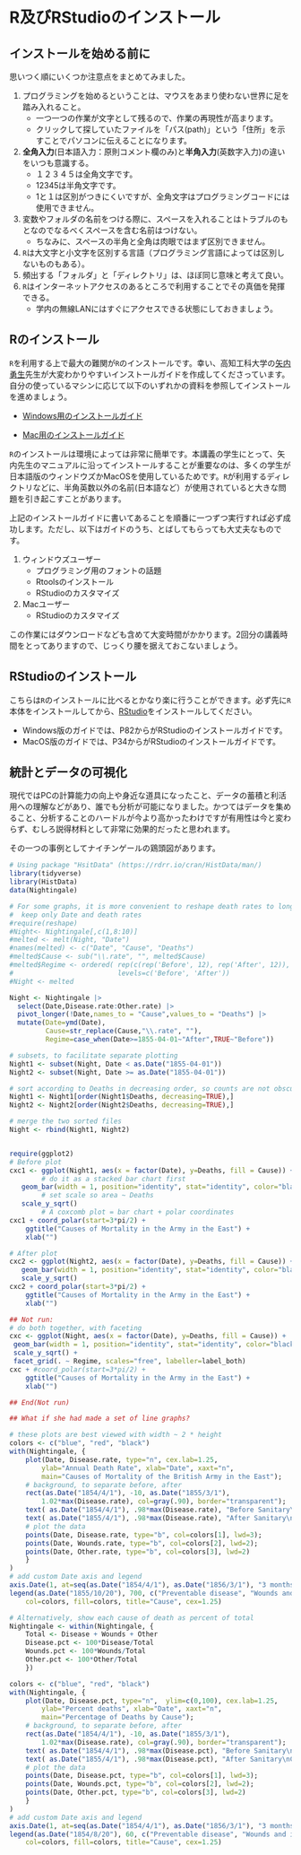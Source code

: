 # R及びRStudioのインストール　

## インストールを始める前に

思いつく順にいくつか注意点をまとめてみました。

1. プログラミングを始めるということは、マウスをあまり使わない世界に足を踏み入れること。
    - 一つ一つの作業が文字として残るので、作業の再現性が高まります。
    - クリックして探していたファイルを「パス(path)」という「住所」を示すことでパソコンに伝えることになります。
2. **全角入力**(日本語入力：原則コメント欄のみ)と**半角入力**(英数字入力)の違いをいつも意識する。
    - １２３４５は全角文字です。
    - 12345は半角文字です。
    - 1と１は区別がつきにくいですが、全角文字はプログラミングコードには使用できません。
3. 変数やフォルダの名前をつける際に、スペースを入れることはトラブルのもとなのでなるべくスペースを含む名前はつけない。
    - ちなみに、スペースの半角と全角は肉眼ではまず区別できません。
4. `R`は大文字と小文字を区別する言語（プログラミング言語によっては区別しないものもある）。
5. 頻出する「フォルダ」と「ディレクトリ」は、ほぼ同じ意味と考えて良い。
6. `R`はインターネットアクセスのあるところで利用することでその真価を発揮できる。
    - 学内の無線LANにはすぐにアクセスできる状態にしておきましょう。


## Rのインストール

`R`を利用する上で最大の難関が`R`のインストールです。幸い、高知工科大学の[矢内勇生](https://yukiyanai.github.io/jp/)先生が大変わかりやすいインストールガイドを作成してくださっています。自分の使っているマシンに応じて以下のいずれかの資料を参照してインストールを進めましょう。

- [Windows用のインストールガイド](https://yukiyanai.github.io/jp/resources/docs/install-R_windows.pdf)

- [Mac用のインストールガイド](https://yukiyanai.github.io/jp/resources/docs/install-R_macOS.pdf)


`R`のインストールは環境によっては非常に簡単です。本講義の学生にとって、矢内先生のマニュアルに沿ってインストールすることが重要なのは、多くの学生が日本語版のウィンドウズかMacOSを使用しているためです。`R`が利用するディレクトリなどに、半角英数以外の名前(日本語など）が使用されていると大きな問題を引き起こすことがあります。

上記のインストールガイドに書いてあることを順番に一つずつ実行すれば必ず成功します。ただし、以下はガイドのうち、とばしてもらっても大丈夫なものです。

1. ウィンドウズユーザー
    - プログラミング用のフォントの話題
    - Rtoolsのインストール
    - RStudioのカスタマイズ
2. Macユーザー
    - RStudioのカスタマイズ

この作業にはダウンロードなども含めて大変時間がかかります。2回分の講義時間をとってありますので、じっくり腰を据えておこないましょう。


## RStudioのインストール

こちらは`R`のインストールに比べるとかなり楽に行うことができます。必ず先に`R`本体をインストールしてから、[RStudio](https://www.rstudio.com/)をインストールしてください。

- Windows版のガイドでは、P82からがRStudioのインストールガイドです。
- MacOS版のガイドでは、P34からがRStudioのインストールガイドです。


## 統計とデータの可視化

現代ではPCの計算能力の向上や身近な道具になったこと、データの蓄積と利活用への理解などがあり、誰でも分析が可能になりました。かつてはデータを集めること、分析することのハードルが今より高かったわけですが有用性は今と変わらず、むしろ説得材料として非常に効果的だったと思われます。

その一つの事例としてナイチンゲールの鶏頭図があります。

```r
# Using package "HsitData" (https://rdrr.io/cran/HistData/man/)
library(tidyverse)
library(HistData)
data(Nightingale)

# For some graphs, it is more convenient to reshape death rates to long format
#  keep only Date and death rates
#require(reshape)
#Night<- Nightingale[,c(1,8:10)]
#melted <- melt(Night, "Date")
#names(melted) <- c("Date", "Cause", "Deaths")
#melted$Cause <- sub("\\.rate", "", melted$Cause)
#melted$Regime <- ordered( rep(c(rep('Before', 12), rep('After', 12)), 3), 
#                          levels=c('Before', 'After'))
#Night <- melted

Night <- Nightingale |>
  select(Date,Disease.rate:Other.rate) |>
  pivot_longer(!Date,names_to = "Cause",values_to = "Deaths") |>
  mutate(Date=ymd(Date),
         Cause=str_replace(Cause,"\\.rate", ""),
         Regime=case_when(Date>=1855-04-01~"After",TRUE~"Before"))

# subsets, to facilitate separate plotting
Night1 <- subset(Night, Date < as.Date("1855-04-01"))
Night2 <- subset(Night, Date >= as.Date("1855-04-01"))

# sort according to Deaths in decreasing order, so counts are not obscured [thx: Monique Graf]
Night1 <- Night1[order(Night1$Deaths, decreasing=TRUE),]
Night2 <- Night2[order(Night2$Deaths, decreasing=TRUE),]

# merge the two sorted files
Night <- rbind(Night1, Night2)


require(ggplot2)
# Before plot
cxc1 <- ggplot(Night1, aes(x = factor(Date), y=Deaths, fill = Cause)) +
		# do it as a stacked bar chart first
   geom_bar(width = 1, position="identity", stat="identity", color="black") +
		# set scale so area ~ Deaths	
   scale_y_sqrt() 
		# A coxcomb plot = bar chart + polar coordinates
cxc1 + coord_polar(start=3*pi/2) + 
	ggtitle("Causes of Mortality in the Army in the East") + 
	xlab("")

# After plot
cxc2 <- ggplot(Night2, aes(x = factor(Date), y=Deaths, fill = Cause)) +
   geom_bar(width = 1, position="identity", stat="identity", color="black") +
   scale_y_sqrt()
cxc2 + coord_polar(start=3*pi/2) +
	ggtitle("Causes of Mortality in the Army in the East") + 
	xlab("")

## Not run: 
# do both together, with faceting
cxc <- ggplot(Night, aes(x = factor(Date), y=Deaths, fill = Cause)) +
 geom_bar(width = 1, position="identity", stat="identity", color="black") + 
 scale_y_sqrt() +
 facet_grid(. ~ Regime, scales="free", labeller=label_both)
cxc + #coord_polar(start=3*pi/2) +
	ggtitle("Causes of Mortality in the Army in the East") + 
	xlab("")

## End(Not run)

## What if she had made a set of line graphs?

# these plots are best viewed with width ~ 2 * height 
colors <- c("blue", "red", "black")
with(Nightingale, {
	plot(Date, Disease.rate, type="n", cex.lab=1.25, 
		ylab="Annual Death Rate", xlab="Date", xaxt="n",
		main="Causes of Mortality of the British Army in the East");
	# background, to separate before, after
	rect(as.Date("1854/4/1"), -10, as.Date("1855/3/1"), 
		1.02*max(Disease.rate), col=gray(.90), border="transparent");
	text( as.Date("1854/4/1"), .98*max(Disease.rate), "Before Sanitary\nCommission", pos=4);
	text( as.Date("1855/4/1"), .98*max(Disease.rate), "After Sanitary\nCommission", pos=4);
	# plot the data
	points(Date, Disease.rate, type="b", col=colors[1], lwd=3);
	points(Date, Wounds.rate, type="b", col=colors[2], lwd=2);
	points(Date, Other.rate, type="b", col=colors[3], lwd=2)
	}
)
# add custom Date axis and legend
axis.Date(1, at=seq(as.Date("1854/4/1"), as.Date("1856/3/1"), "3 months"), format="%b %Y")
legend(as.Date("1855/10/20"), 700, c("Preventable disease", "Wounds and injuries", "Other"),
	col=colors, fill=colors, title="Cause", cex=1.25)

# Alternatively, show each cause of death as percent of total
Nightingale <- within(Nightingale, {
	Total <- Disease + Wounds + Other
	Disease.pct <- 100*Disease/Total
	Wounds.pct <- 100*Wounds/Total
	Other.pct <- 100*Other/Total
	})

colors <- c("blue", "red", "black")
with(Nightingale, {
	plot(Date, Disease.pct, type="n",  ylim=c(0,100), cex.lab=1.25,
		ylab="Percent deaths", xlab="Date", xaxt="n",
		main="Percentage of Deaths by Cause");
	# background, to separate before, after
	rect(as.Date("1854/4/1"), -10, as.Date("1855/3/1"), 
		1.02*max(Disease.rate), col=gray(.90), border="transparent");
	text( as.Date("1854/4/1"), .98*max(Disease.pct), "Before Sanitary\nCommission", pos=4);
	text( as.Date("1855/4/1"), .98*max(Disease.pct), "After Sanitary\nCommission", pos=4);
	# plot the data
	points(Date, Disease.pct, type="b", col=colors[1], lwd=3);
	points(Date, Wounds.pct, type="b", col=colors[2], lwd=2);
	points(Date, Other.pct, type="b", col=colors[3], lwd=2)
	}
)
# add custom Date axis and legend
axis.Date(1, at=seq(as.Date("1854/4/1"), as.Date("1856/3/1"), "3 months"), format="%b %Y")
legend(as.Date("1854/8/20"), 60, c("Preventable disease", "Wounds and injuries", "Other"),
	col=colors, fill=colors, title="Cause", cex=1.25)
```

